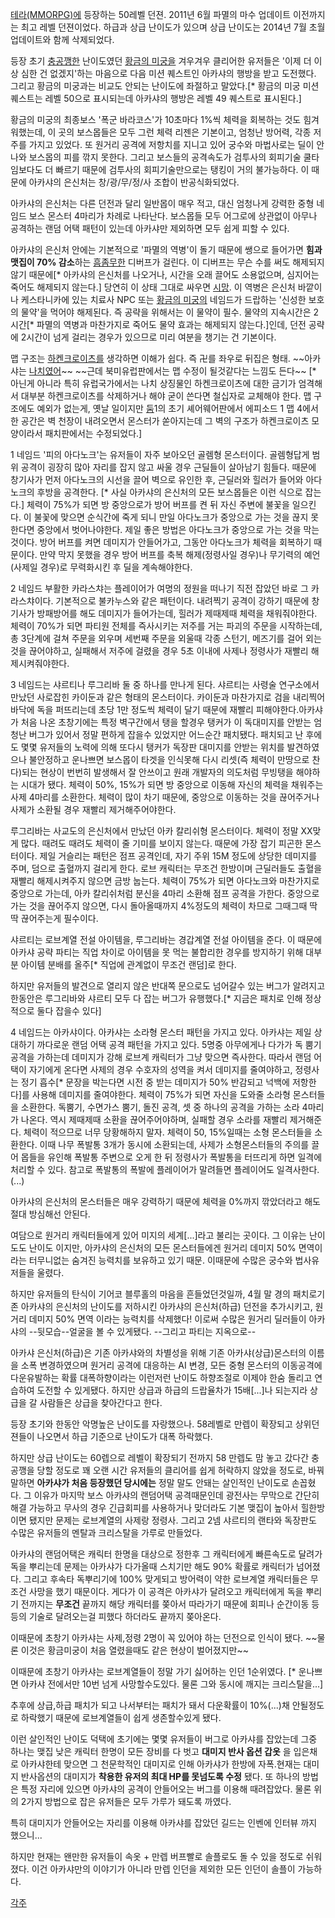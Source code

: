 [[테라(MMORPG)]]에 등장하는 50레벨 던젼. 2011년 6월 파멸의 마수 업데이트 이전까지는 최고 레벨 던젼이었다. 하급과 상급 난이도가 있으며 상급 난이도는 2014년 7월 초월 업데이트와 함께 삭제되었다.

등장 초기 [[충공깽]]한 난이도였던 [[황금의 미궁]]을 겨우겨우 클리어한 유저들은 '이제 더 이상 심한 건 없겠지'하는 마음으로 다음 미션 퀘스트인 아카샤의 행방을 받고 도전했다. 그리고 황금의 미궁과는 비교도 안되는 난이도에 좌절하고 말았다.[* 황금의 미궁 미션퀘스트는 레벨 50으로 표시되는데 아카샤의 행방은 레벨 49 퀘스트로 표시된다.] 

황금의 미궁의 최종보스 '폭군 바라코스'가 10초마다 1%씩 체력을 회복하는 것도 힘겨워했는데, 이 곳의 보스몹들은 모두 그런 체력 리젠은 기본이고, 엄청난 방어력, 각종 저주를 가지고 있었다. 또 원거리 공격에 저항치를 지니고 있어 궁수와 마법사로는 딜이 안나와 보스몹의 피를 깎지 못한다. 그리고 보스들의 공격속도가 검투사의 회피기술 쿨타임보다도 더 빠르기 때문에 검투사의 회피기술만으로는 탱킹이 거의 불가능하다. 이 때문에 아카샤의 은신처는 창/광/무/정/사 조합이 반공식화되었다.

아카샤의 은신처는 다른 던전과 달리 일반몹이 매우 적고, 대신 엄청나게 강력한 중형 네임드 보스 몬스터 4마리가 차례로 나타난다. 보스몹들 모두 어그로에 상관없이 아무나 공격하는 랜덤 어택 패턴이 있는데 아카샤만 제외하면 모두 쉽게 피할 수 있다.

아카샤의 은신처 안에는 기본적으로 '파멸의 역병'이 돌기 때문에 쌩으로 들어가면 '''힘과 맷집이 70% 감소'''하는 [[흠좀무]]한 디버프가 걸린다. 이 디버프는 무슨 수를 써도 해제되지 않기 때문에[* 아카샤의 은신처를 나오거나, 시간을 오래 끌어도 소용없으며, 심지어는 죽어도 해제되지 않는다.] 당연히 이 상태 그대로 싸우면 [[시망]]. 이 역병은 은신처 바깥이나 케스타니카에 있는 치료사 NPC 또는 [[황금의 미궁]]의 네임드가 드랍하는 '신성한 보호의 물약'을 먹어야 해제된다. 즉 공략을 위해서는 이 물약이 필수. 물약의 지속시간은 2시간[* 파멸의 역병과 마찬가지로 죽어도 물약 효과는 해제되지 않는다.]인데, 던전 공략에 2시간이 넘게 걸리는 경우가 있으므로 미리 여분을 챙기는 건 기본이다.

맵 구조는 [[하켄크로이츠]]를 생각하면 이해가 쉽다. 즉 卍를 좌우로 뒤집은 형태. ~~아카샤는 [[나치]]였어~~ ~~근데 북미유럽판에서는 맵 수정이 될것같다는 느낌도 든다~~ [* 아닌게 아니라 특히 유럽국가에서는 나치 상징물인 하켄크로이츠에 대한 금기가 엄격해서 대부분 하켄크로이츠를 삭제하거나 해야 굳이 쓴다면 철십자로 교체해야 한다. 맵 구조에도 예외가 없는게, 옛날 일이지만 [[둠]]1의 초기 셰어웨어판에서 에피소드 1 맵 4에서 한 공간은 벽 천장이 내려오면서 몬스터가 쏟아지는데 그 벽의 구조가 하켄크로이츠 모양이라서 패치판에서는 수정되었다.]

1 네임드 '피의 아다노크'는 유저들이 자주 보아오던 골렘형 몬스터이다. 골렘형답게 범위 공격이 굉장히 많아 자리를 잡지 않고 싸울 경우 근딜들이 살아남기 힘들다. 때문에 창기사가 먼저 아다노크의 시선을 끌어 벽으로 유인한 후, 근딜러와 힐러가 들어와 아다노크의 후방을 공격한다. [* 사실 아카샤의 은신처의 모든 보스몹들은 이런 식으로 잡는다.] 
체력이 75%가 되면 방 중앙으로가 방어 버프를 켠 뒤 자신 주변에 불꽃을 일으킨다. 이 불꽃에 맞으면 순식간에 죽게 되니 만일 아다노크가 중앙으로 가는 것을 끊지 못한다면 중앙에서 벗어나야한다. 제일 좋은 방법은 아다노크가 중앙으로 가는 것을 막는 것이다. 방어 버프를 켜면 데미지가 안들어가고, 그동안 아다노크가 체력을 회복하기 때문이다. 만약 막지 못했을 경우 방어 버프를 축복 해제(정령사일 경우)나 무기력의 예언(사제일 경우)로 무력화시킨 후 딜을 계속해야한다.

2 네임드 부활한 카라스챠는 플레이어가 여명의 정원을 떠나기 직전 잡았던 바로 그 카라스챠이다. 기본적으로 불카누스와 같은 패턴이다. 내려찍기 공격이 강하기 때문에 창기사가 방패방어를 해도 데미지가 들어가는데, 힐러가 제때제때 체력을 채워줘야한다. 체력이 70%가 되면 파티원 전체를 즉사시키는 저주를 거는 파괴의 주문을 시작하는데, 총 3단계에 걸쳐 주문을 외우며 세번째 주문을 외울때 각종 스턴기, 메즈기를 걸어 외는 것을 끊어야하고, 실패해서 저주에 걸렸을 경우 5초 이내에 사제나 정령사가 재빨리 해제시켜줘야한다.

3 네임드는 샤르티나 루그리바 둘 중 하나를 만나게 된다.
샤르티는 사령술 연구소에서 만났던 사로잡힌 카이둔과 같은 형태의 몬스터이다. 카이둔과 마찬가지로 검을 내리찍어 바닥에 독을 퍼뜨리는데 초당 1만 정도씩 체력이 달기 때문에 재빨리 피해야한다.아카샤가 처음 나온 초창기에는 특정 벽구간에서 탱을 할경우 탱커가 이 독대미지를 안받는 엄청난 버그가 있어서 정말 편하게 잡을수 있었지만 어느순간 패치됐다. 패치되고 난 후에도 몇몇 유저들의 노력에 의해 또다시 탱커가 독장판 대미지를 안받는 위치를 발견하였으나 불안정하고 운나쁘면 보스몹이 타겟을 인식못해 다시 리셋(즉 체력이 만땅으로 찬다)되는 현상이 번번히 발생해서 잘 안쓰이고 원래 개발자의 의도처럼 무빙탱을 해야하는 시대가 됐다. 체력이 50%, 15%가 되면 방 중앙으로 이동해 자신의 체력을 채워주는 사제 4마리를 소환한다. 체력이 많이 차기 때문에, 중앙으로 이동하는 것을 끊어주거나 사제가 소환될 경우 재빨리 제거해주어야한다.

루그리바는 사교도의 은신처에서 만났던 아카 칼리쉬형 몬스터이다. 체력이 정말 XX맞게 많다. 때려도 때려도 체력이 줄 기미를 보이지 않는다. 때문에 가장 잡기 피곤한 몬스터이다. 제일 거슬리는 패턴은 점프 공격인데, 자기 주위 15M 정도에 상당한 데미지를 주며, 덤으로 출혈까지 걸리게 한다. 로브 캐릭터는 무조건 한방이며 근딜러들도 출혈을 재빨리 해제시켜주지 않으면 금방 눕는다. 체력이 75%가 되면 아다노크와 마찬가지로 중앙으로 가는데, 아카 칼리쉬처럼 분신을 4마리 소환해 점프 공격을 가한다. 중앙으로 가는 것을 끊어주지 않으면, 다시 돌아올때까지 4%정도의 체력이 차므로 그때그때 딱딱 끊어주는게 필수이다. 

샤르티는 로브계열 전설 아이템을, 루그리바는 경갑계열 전설 아이템을 준다. 이 때문에 아카샤 공략 파티는 직업 차이로 아이템을 못 먹는 불합리한 경우를 방지하기 위해 대부분 아이템 분배를 올주[* 직업에 관계없이 무조건 랜덤]로 한다. 

하지만 유저들의 발견으로 열리지 않은 반대쪽 문으로도 넘어갈수 있는 버그가 알려지고 한동안은 루그리바와 샤르티 모두 다 잡는 버그가 유행했다.[* 지금은 패치로 인해 정상적으로 둘다 잡을수 있다]

4 네임드는 아카샤이다. 아카샤는 소라형 몬스터 패턴을 가지고 있다. 아카샤는 제일 상대하기 까다로운 랜덤 어택 공격 패턴을 가지고 있다. 5명중 아무에게나 다가가 독 뿜기 공격을 가하는데 데미지가 강해 로브계 캐릭터가 그냥 맞으면 즉사한다. 따라서 랜덤 어택이 자기에게 온다면 사제의 경우 수호자의 성역을 켜서 데미지를 줄여야하고, 정령사는 정기 흡수[* 문장을 박는다면 시전 중 받는 데미지가 50% 반감되고 넉백에 저항한다]를 사용해 데미지를 줄여야한다.
체력이 75%가 되면 자신을 도와줄 소라형 몬스터들을 소환한다. 독뿜기, 수면가스 뿜기, 돌진 공격, 셋 중 하나의 공격을 가하는 소라 4마리가 나온다. 역시 제때제때 소환을 끊어주어야하며, 실패할 경우 소라를 재빨리 제거해준다. 체력이 적으므로 너무 당황해하지 말자.
체력이 50, 15%일때는 소형 몬스터들을 소환한다. 이때 나무 폭발통 3개가 동시에 소환되는데, 사제가 소형몬스터들의 주의를 끌어 몹들을 유인해 폭발통 주변으로 오게 한 뒤 정령사가 폭발통을 터뜨리게 하면 일격에 처리할 수 있다. 참고로 폭발통의 폭발에 플레이어가 말려들면 플레이어도 일격사한다.(...)

아카샤의 은신처의 몬스터들은 매우 강력하기 때문에 체력을 0%까지 깎았더라고 해도 절대 방심해선 안된다. 

여담으로 원거리 캐릭터들에게 있어 미지의 세계[...]라고 불리는 곳이다.
그 이유는 난이도도 난이도 이지만, 아카샤의 은신처의 모든 몬스터들에겐 원거리 데미지 50% 면역이라는 터무니없는 숨겨진 능력치를 보유하고 있기 때문. 이때문에 수많은 궁수와 법사유저들을 울렸다.

하지만 유저들의 탄식이 기어코 블루홀의 마음을 흔들었던것일까, 4월 말 경의 패치로기존 아카샤의 은신처의 난이도를 저하시킨 아카샤의 은신처(하급) 던전을 추가시키고, 원거리 데미지 50% 면역 이라는 능력치를 삭제했다! 이로써 수많은 원거리 딜러들이 아카샤의 --뒷모습--얼굴을 볼 수 있게됐다. --그리고 파티는 지옥으로--

아카샤 은신처(하급)은 기존 아카샤와의 차별성을 위해 기존 아카샤(상급)몬스터의 이름을 소폭 변경하였으며 원거리 공격에 대응하는 AI 변경, 모든 중형 몬스터의 이동공격에 다운유발하는 확률 대폭하향이라는 이런저런 난이도 하향조절로 이제야 한숨 돌리고 연습하여 도전할 수 있게됐다. 하지만 상급과 하급의 드랍율차가 15배[...]나 되는지라 상급을 갈 사람들은 상급을 찾아간다고 한다.

등장 초기와 한동안 악명높은 난이도를 자랑했으나. 58레벨로 만렙이 확장되고 상위던젼들이 나오면서 하급 기준으로 난이도가 대폭 하락했다.

하지만 상급 난이도는 60렙으로 레벨이 확장되기 전까지 58 만렙도 맘 놓고 갔다간 충공깽을 당할 정도로 꽤 오랜 시간 유저들의 클리어를 쉽게 허락하지 않았을 정도로, 바꿔 말하면 '''아카샤가 처음 등장했던 당시에는''' 정말 말도 안돼는 살인적인 난이도로 손꼽혔다. 그 이유가 마지막 보스 아카샤의 랜덤어택 공격때문인데 광전사는 무막으로 간단히 해결 가능하고 무사의 경우 긴급회피를 사용하거나 맞더라도 기본 맺집이 높아서 힐한방이면 됐지만 문제는 로브계열의 사제랑 정령사. 그리고 2넴 샤르티의 랜타와 독장판도 수많은 유저들의 멘탈과 크리스탈을 가루로 만들었다.

아카샤의 랜덤어택은 캐릭터 한명을 대상으로 정한후 그 캐릭터에게 빠른속도로 달려가 독을 뿌리는데 문제는 아카샤가 다가올때 스치기만 해도 90% 확률로 캐릭터가 넘어졌다. 그리고 후속타 독뿌리기에 100% 맞게되고 방어력이 약한 로브계열 캐릭터들은 무조건 사망을 했기 때문이다. 게다가 이 공격은 아카샤가 달려오고 캐릭터에게 독을 뿌리기 전까지는 '''무조건''' 끝까지 해당 캐릭터를 쫒아서 따라가기 때문에 회피나 순간이동 등등의 기술로 달려오는걸 피했다 하더라도 끝까지 쫒아온다.

이때문에 초창기 아카샤는 사제,정령 2명이 꼭 있어야 하는 던전으로 인식이 됐다. ~~물론 이것은 황금미궁이 처음 열렸을때도 같은 현상이 벌어졌지만~~

이때문에 초창기 아카샤는 로브계열들이 정말 가기 싫어하는 인던 1순위였다. [* 운나쁘면 아카샤 전에서만 10번 넘게 사망할수도있다. 물론 그와 동시에 깨지는 크리스탈을...]

추후에 상급,하급 패치가 되고 나서부터는 패치가 돼서 다운확률이 10%(...)채 안될정도로 하락했기 때문에 로브계열들이 쉽게 생존할수있게 됐다.

이런 살인적인 난이도 덕택에 초기에는 몇몇 유저들이 버그로 아카샤를 잡았는데 그중 하나는 맺집 낮은 캐릭터 한명이 모든 장비를 다 벗고 '''대미지 반사 옵션 갑옷''' 을 입은채로 아카샤한테 맞으면 그 천문학적인 대미지로 인해 아카샤가 한방에 자폭.현재는 대미지 반사옵션의 대미지가 '''착용한 유저의 최대 HP를 못넘도록 수정''' 됐다. 또 하나의 방법은 특정 자리에 있으면 아카샤의 공격이 안들어오는 버그를 이용해 때려잡았다. 물론 위의 2가지 방법으로 잡은 유저들은 모두 가루가 돼도록 까였다.

특히 대미지가 안들어오는 자리를 이용해 아카샤를 잡았던 길드는 인벤에 인터뷰 까지 했으니...

하지만 현재는 왠만한 유저들이 속옷 + 만렙 버프빨로 솔플로도 돌 수 있을 정도로 쉬워졌다. 이건 아카샤만의 이야기가 아니라 만렙 인던을 제외한 모든 인던이 솔플이 가능하다.


[[각주]]
